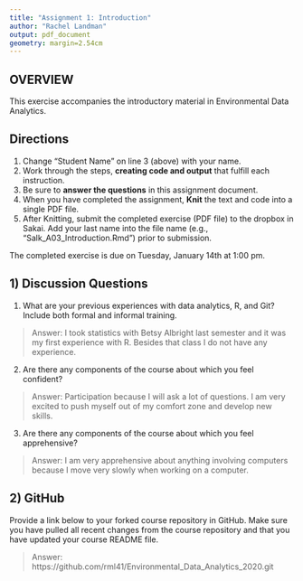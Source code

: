 ```yaml
---
title: "Assignment 1: Introduction"
author: "Rachel Landman"
output: pdf_document
geometry: margin=2.54cm
---
```

  
## OVERVIEW
 
This exercise accompanies the introductory material in Environmental Data Analytics. 

## Directions
1. Change "Student Name" on line 3 (above) with your name.
3. Work through the steps, **creating code and output** that fulfill each instruction.
4. Be sure to **answer the questions** in this assignment document.
6. When you have completed the assignment, **Knit** the text and code into a single PDF file.
8. After Knitting, submit the completed exercise (PDF file) to the dropbox in Sakai. Add your last name into the file name (e.g., "Salk_A03_Introduction.Rmd") prior to submission.

The completed exercise is due on Tuesday, January 14th at 1:00 pm.

## 1) Discussion Questions

1. What are your previous experiences with data analytics, R, and Git? Include both formal and informal training.

> Answer: I took statistics with Betsy Albright last semester and it was my first experience with R. Besides that class I do not have any experience.

2. Are there any components of the course about which you feel confident?

> Answer: Participation because I will ask a lot of questions. I am very excited to push myself out of my comfort zone and develop new skills. 

3. Are there any components of the course about which you feel apprehensive?

> Answer: I am very apprehensive about anything involving computers because I move very slowly when working on a computer. 


## 2) GitHub

Provide a link below to your forked course repository in GitHub. Make sure you have pulled all recent changes from the course repository  and that you have updated your course README file. 

> Answer: https://github.com/rml41/Environmental_Data_Analytics_2020.git


